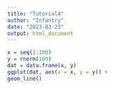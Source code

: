 ```yaml
---
title: "Tutorial4"
author: "Infantry"
date: "2023-03-23"
output: html_document
---
```


```r
x = seq(1:100)
y = rnorm(100)
dat = data.frame(x, y)
ggplot(dat, aes(x = x, y = y)) +
geom_line()

```

